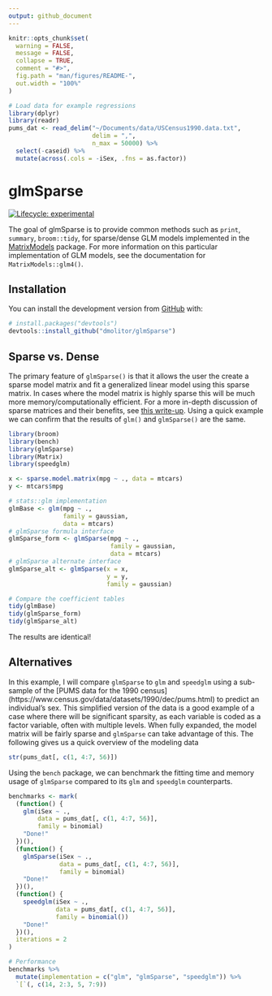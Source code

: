 ```yaml
---
output: github_document
---
```


<!-- README.md is generated from README.Rmd. Please edit that file -->

```r
knitr::opts_chunk$set(
  warning = FALSE, 
  message = FALSE,
  collapse = TRUE,
  comment = "#>",
  fig.path = "man/figures/README-",
  out.width = "100%"
)

# Load data for example regressions
library(dplyr)
library(readr)
pums_dat <- read_delim("~/Documents/data/USCensus1990.data.txt", 
                       delim = ",", 
                       n_max = 50000) %>%
  select(-caseid) %>%
  mutate(across(.cols = -iSex, .fns = as.factor))
```

# glmSparse

<!-- badges: start -->
[![Lifecycle: experimental](https://img.shields.io/badge/lifecycle-experimental-orange.svg)](https://lifecycle.r-lib.org/articles/stages.html#experimental)
<!-- badges: end -->

The goal of glmSparse is to provide common methods such as `print`, `summary`,
`broom::tidy`, for sparse/dense GLM models implemented in the
[MatrixModels](https://cran.r-project.org/web/packages/MatrixModels/index.html) 
package. For more information on this particular implementation of GLM models,
see the documentation for `MatrixModels::glm4()`.

## Installation

You can install the development version from [GitHub](https://github.com/) with:

``` r
# install.packages("devtools")
devtools::install_github("dmolitor/glmSparse")
```
## Sparse vs. Dense

The primary feature of `glmSparse()` is that it allows the user the create a sparse model
matrix and fit a generalized linear model using this sparse matrix. In cases where
the model matrix is highly sparse this will be much more memory/computationally
efficient. For a more in-depth discussion of sparse matrices and their benefits, see
[this write-up](https://cran.r-project.org/web/packages/Matrix/vignettes/sparseModels.pdf).
Using a quick example we can confirm that the results of `glm()` and `glmSparse()`
are the same.

```r
library(broom)
library(bench)
library(glmSparse)
library(Matrix)
library(speedglm)

x <- sparse.model.matrix(mpg ~ ., data = mtcars)
y <- mtcars$mpg

# stats::glm implementation
glmBase <- glm(mpg ~ ., 
               family = gaussian, 
               data = mtcars)
# glmSparse formula interface
glmSparse_form <- glmSparse(mpg ~ .,
                            family = gaussian,
                            data = mtcars)
# glmSparse alternate interface
glmSparse_alt <- glmSparse(x = x,
                           y = y,
                           family = gaussian)

# Compare the coefficient tables
tidy(glmBase)
tidy(glmSparse_form)
tidy(glmSparse_alt)
```
The results are identical!

## Alternatives ##

In this example, I will compare `glmSparse` to `glm` and `speedglm` using a 
sub-sample of the [PUMS data for the 1990 census]
(https://www.census.gov/data/datasets/1990/dec/pums.html) to
predict an individual's sex. This simplified version of the data is a good
example of a case where there will be significant sparsity, as each variable
is coded as a factor variable, often with multiple levels. When fully expanded,
the model matrix will be fairly sparse and `glmSparse` can take advantage of
this. The following gives us a quick overview of the modeling data
```r
str(pums_dat[, c(1, 4:7, 56)])
```

Using the `bench` package, we can benchmark the fitting time and memory
usage of `glmSparse` compared to its `glm` and `speedglm` counterparts.

```r
benchmarks <- mark(
  (function() {
    glm(iSex ~ .,
        data = pums_dat[, c(1, 4:7, 56)],
        family = binomial)
    "Done!"
  })(),
  (function() {
    glmSparse(iSex ~ .,
              data = pums_dat[, c(1, 4:7, 56)],
              family = binomial)
    "Done!"
  })(),
  (function() {
    speedglm(iSex ~ .,
             data = pums_dat[, c(1, 4:7, 56)],
             family = binomial())
    "Done!"
  })(),
  iterations = 2
)

# Performance
benchmarks %>%
  mutate(implementation = c("glm", "glmSparse", "speedglm")) %>%
  `[`(, c(14, 2:3, 5, 7:9))
```
